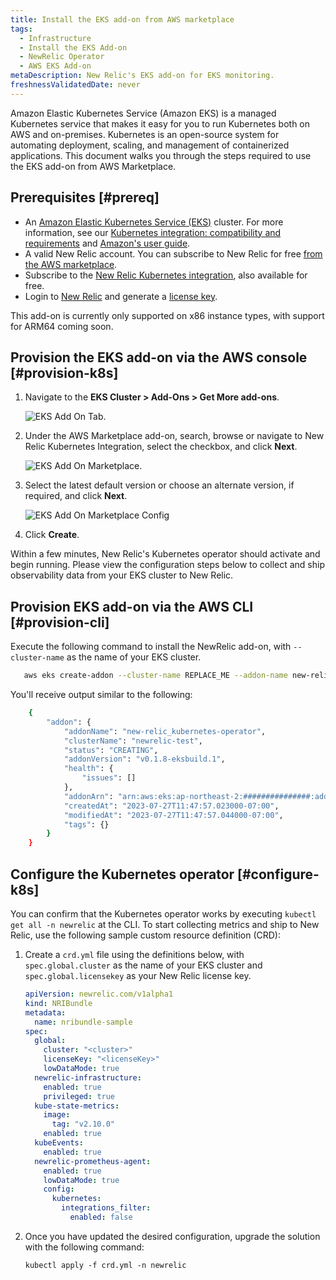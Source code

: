 ```yaml
---
title: Install the EKS add-on from AWS marketplace
tags:
  - Infrastructure
  - Install the EKS Add-on
  - NewRelic Operator
  - AWS EKS Add-on
metaDescription: New Relic's EKS add-on for EKS monitoring.
freshnessValidatedDate: never
---
```


Amazon Elastic Kubernetes Service (Amazon EKS) is a managed Kubernetes service that makes it easy for you to run Kubernetes both on AWS and on-premises. Kubernetes is an open-source system for automating deployment, scaling, and management of containerized applications. This document walks you through the steps required to use the EKS add-on from AWS Marketplace.

## Prerequisites [#prereq]

* An [Amazon Elastic Kubernetes Service (EKS)](https://docs.aws.amazon.com/eks/latest/userguide/what-is-eks.html) cluster. For more information, see our [Kubernetes integration: compatibility and requirements](/docs/kubernetes-pixie/kubernetes-integration/get-started/kubernetes-integration-compatibility-requirements/) and [Amazon's user guide](https://docs.aws.amazon.com/eks/latest/userguide/create-cluster.html).
* A valid New Relic account. You can subscribe to New Relic for free [from the AWS marketplace](https://aws.amazon.com/marketplace/pp/prodview-ov56chowabeb4?sr=0-3&ref_=beagle&applicationId=AWS-Marketplace-Console).
* Subscribe to the [New Relic Kubernetes integration](https://aws.amazon.com/marketplace/pp/prodview-gcywa6keq2ajy?applicationId=AWS-Marketplace-Console&ref_=beagle&sr=0-5), also available for free.
* Login to [New Relic](https://one.newrelic.com/) and generate a [license key](https://one.newrelic.com/api-keys).

<Callout variant="important">
  This add-on is currently only supported on x86 instance types, with support for ARM64 coming soon.
</Callout>

## Provision the EKS add-on via the AWS console [#provision-k8s]

1. Navigate to the <DNT>**EKS Cluster > Add-Ons > Get More add-ons**</DNT>.

   <img
     title="eksAddOnTab.png"
     alt="EKS Add On Tab."
     src="/images/EKS-Add-On-Screenshot-1.webp"
   />

2. Under the AWS Marketplace add-on, search, browse or navigate to New Relic Kubernetes Integration, select the checkbox, and click <DNT>**Next**</DNT>.

   <img
     title="eksAddOnMarketplace.png"
     alt="EKS Add On Marketplace."
     src="/images/EKS-Add-On-Screenshot-2.webp"
   />

3. Select the latest default version or choose an alternate version, if required, and click <DNT>**Next**</DNT>.

   <img
     title="eksAddOnMarketplaceConfig.png"
     alt="EKS Add On Marketplace Config"
     src="/images/EKS-Add-On-Screenshot-3.webp"
   />

4. Click <DNT>**Create**</DNT>.

Within a few minutes, New Relic's Kubernetes operator should activate and begin running. Please view the configuration steps below to collect and ship observability data from your EKS cluster to New Relic.

## Provision EKS add-on via the AWS CLI [#provision-cli]

Execute the following command to install the NewRelic add-on, with `--cluster-name` as the name of your EKS cluster.

```bash
   aws eks create-addon --cluster-name REPLACE_ME --addon-name new-relic_kubernetes-operator
```

You'll receive output similar to the following:

```bash
    {
        "addon": {
            "addonName": "new-relic_kubernetes-operator",
            "clusterName": "newrelic-test",
            "status": "CREATING",
            "addonVersion": "v0.1.8-eksbuild.1",
            "health": {
                "issues": []
            },
            "addonArn": "arn:aws:eks:ap-northeast-2:###############:addon/kubecon2023-127/new-relic_kubernetes-operator/6cc5e7b7-d8f1-5fa0-c668-2bc9727e16b3",
            "createdAt": "2023-07-27T11:47:57.023000-07:00",
            "modifiedAt": "2023-07-27T11:47:57.044000-07:00",
            "tags": {}
        }
    }
```

## Configure the Kubernetes operator [#configure-k8s]

You can confirm that the Kubernetes operator works by executing `kubectl get all -n newrelic` at the CLI. To start collecting metrics and ship to New Relic, use the following sample custom resource definition (CRD):

1. Create a `crd.yml` file using the definitions below, with `spec.global.cluster` as the name of your EKS cluster and `spec.global.licensekey` as your New Relic license key.

   ```yml
   apiVersion: newrelic.com/v1alpha1
   kind: NRIBundle
   metadata:
     name: nribundle-sample
   spec:
     global:
       cluster: "<cluster>"
       licenseKey: "<licenseKey>"
       lowDataMode: true
     newrelic-infrastructure:
       enabled: true
       privileged: true
     kube-state-metrics:
       image:
         tag: "v2.10.0"
       enabled: true
     kubeEvents:
       enabled: true
     newrelic-prometheus-agent:
       enabled: true
       lowDataMode: true
       config:
         kubernetes:
           integrations_filter:
             enabled: false
   ```

2. Once you have updated the desired configuration, upgrade the solution with the following command:

   ```
   kubectl apply -f crd.yml -n newrelic
   ```
